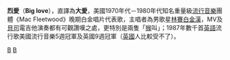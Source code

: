 {{Infobox Single
| Name          = Big Love
| Cover         = <!-- 檔案不存在 Fleetwood Mac - Tango in the Night.jpg -->
| Artist        = [[Fleetwood_Mac|Fleetwood Mac]]
| from Album    = 《夜之[[探戈|探戈]]》Tango in the Night
| B-side        = "You & I Part 1"
| Released      = 1987年
| Format        = 7首單曲
| Recorded      = 1985年-1987年
| Genre         = [[搖滾|搖滾]]
| Length        = 3分42秒
| Label         = [[Reprise_Records|Reprise]]
| Writer        = [[林賽白金漢|林賽白金漢]]Lindsey Buckingham
| Producer      = Lindsey Buckingham, [[Richard_Dashut|Richard Dashut]]
| Certification =
| Last single   = "Can't Go Back"<br />(1982)
| This single   = "Big Love"<br />(1987)
| Next single   = "Seven Wonders"<br />(1987)
| Misc          =
}}

'''烈愛'''（'''Big love'''），直譯為'''大愛'''，美國1970年代－1980年代知名重量級[[流行音樂|流行音樂]]團體《Mac Fleetwood》晚期白金唱片代表歌，主唱者為男歌星[[林賽白金漢|林賽白金漢]]，MV及[[貝司|貝司]]電吉他演奏都有可觀讚嘆之處，更特別是兩隻「[[猴|猴]]叫」；1987年數千首[[英語|英語]]流行歌美國流行音樂5週冠軍及英國9週冠軍（[[英國|英國]]人比較受不了）。

[[Category:美國歌曲|B]]
[[Category:1987年歌曲|B]]